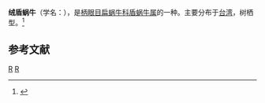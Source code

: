 {{Infraspeciesbox
| genus = Aegista
| species = lautsi
| varietas = brachylasia
| authority = Schmacker et Boettger, 1891
}}
'''绒盾蜗牛'''（学名：''{{lang|la|Aegista lautsi brachylasia}}''），是[[柄眼目|柄眼目]][[扁蜗牛科|扁蜗牛科]][[盾蜗牛属|盾蜗牛属]]的一种。主要分布于[[台湾|台湾]]，树栖型。<ref>{{cite web|url=http://shell.sinica.edu.tw/chinese/shellbase_detail.php?science_no=2064|title=国际贝库：绒盾蜗牛|publisher=台湾贝类资料库|accessdate=2009-08-11}}</ref>

== 参考文献 ==
{{reflist}}
{{taxonbar}}
[[Category:_1891年描述的动物|R]]
[[Category:盾蜗牛属|R]]